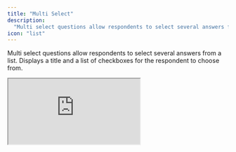 ```yaml
---
title: "Multi Select"
description:
  "Multi select questions allow respondents to select several answers from a list"
icon: "list"
---
```


Multi select questions allow respondents to select several answers from a list. Displays a title and a list of checkboxes for the respondent to choose from.

<iframe
  title="Survey Embed"
  src="https://app.formbricks.com/s/jhyo6lwzf6eh3fyplhlp7h5f"
  style={{
    position: "relative",
    height: "90vh",
    maxHeight: "100vh",
    width: "100%",
    border: 0,
    borderRadius: "12px",
    overflow: "auto",
  }}
/>

## Elements

![Overview of Multi Select question type](/images/xm-and-surveys/core-features/question-type/multi-select.webp)

### Title

Add a clear title to inform the respondent what information you are asking for.

### Description

Provide an optional description with further instructions.

### Options

Define the options shown in the list. These represent the items for which users will select.

Other than the fact that respondents can select multiple options, multi select questions are similar to [single select](/images/xm-and-surveys/core-features/question-type/select-single) questions.
